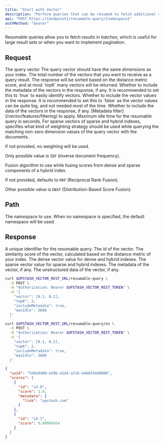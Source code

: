 ```yaml
---
title: "Start with Vector"
description: "Perform queries that can be resumed to fetch additional results."
api: "POST https://{endpoint}/resumable-query/{namespace}"
authMethod: "bearer"
---
```


<Tip>
  Resumable queries allow you to fetch results in batches, which is useful for
  large result sets or when you want to implement pagination.
</Tip>

## Request

<ParamField body="vector" type="number[]" required>
  The query vector
  <Note>The query vector should have the same dimensions as your index.</Note>
</ParamField>

<ParamField body="topK" type="number" default="10">
  The total number of the vectors that you want to receive as a query result.
  The response will be sorted based on the distance metric score, and at most
  `topK` many vectors will be returned.
</ParamField>

<ParamField body="includeMetadata" type="boolean" default="false">
  Whether to include the metadata of the vectors in the response, if any. It is
  recommended to set this to `true` to easily identify vectors.
</ParamField>

<ParamField body="includeVectors" type="boolean" default="false">
  Whether to include the vector values in the response. It is recommended to set
  this to `false` as the vector values can be quite big, and not needed most of
  the time.
</ParamField>

<ParamField body="includeData" type="boolean" default="false">
  Whether to include the data of the vectors in the response, if any.
</ParamField>

<ParamField body="filter" type="string" default="">
  [Metadata filter](/vector/features/filtering) to apply.
</ParamField>

<ParamField body="maxIdle" type="number">
  Maximum idle time for the resumable query in seconds.
</ParamField>

<ParamField body="weightingStrategy" type="string">
  For sparse vectors of sparse and hybrid indexes, specifies what kind of
  weighting strategy should be used while querying the matching non-zero
  dimension values of the query vector with the documents.

  If not provided, no weighting will be used.

  Only possible value is `IDF` (inverse document frequency).
</ParamField>

<ParamField body="fusionAlgorithm" type="string">
  Fusion algorithm to use while fusing scores
  from dense and sparse components of a hybrid index.

  If not provided, defaults to `RRF` (Reciprocal Rank Fusion).

  Other possible value is `DBSF` (Distribution-Based Score Fusion).
</ParamField>

## Path

<ParamField path="namespace" type="string" default="">
  The namespace to use. When no namespace is specified, the default namespace
  will be used.
</ParamField>

## Response

<ResponseField name="uuid" type="string" required>
  A unique identifier for the resumable query.
</ResponseField>

<ResponseField name="scores" type="Object[]">
  <Expandable defaultOpen="true">
    <ResponseField name="id" type="string" required>
      The id of the vector.
    </ResponseField>
    <ResponseField name="score" type="number" required>
      The similarity score of the vector, calculated based on the distance
      metric of your index.
    </ResponseField>
    <ResponseField name="vector" type="number[]">
      The dense vector value for dense and hybrid indexes.
    </ResponseField>
    <ResponseField name="sparseVector" type="Object[]">
      The sparse vector value for sparse and hybrid indexes.
    </ResponseField>
    <ResponseField name="metadata" type="Object">
      The metadata of the vector, if any.
    </ResponseField>
    <ResponseField name="data" type="string">
      The unstructured data of the vector, if any.
    </ResponseField>
  </Expandable>
</ResponseField>

<RequestExample>

```sh curl
curl $UPSTASH_VECTOR_REST_URL/resumable-query \
  -X POST \
  -H "Authorization: Bearer $UPSTASH_VECTOR_REST_TOKEN" \
  -d '{
    "vector": [0.1, 0.2],
    "topK": 2,
    "includeMetadata": true,
    "maxIdle": 3600
  }'
```

```sh curl (Namespace)
curl $UPSTASH_VECTOR_REST_URL/resumable-query/ns \
  -X POST \
  -H "Authorization: Bearer $UPSTASH_VECTOR_REST_TOKEN" \
  -d '{
    "vector": [0.1, 0.2],
    "topK": 2,
    "includeMetadata": true,
    "maxIdle": 3600
  }'
```

</RequestExample>

<ResponseExample>

```json 200 OK
{
  "uuid": "550e8400-e29b-41d4-a716-446655440000",
  "scores": [
    {
      "id": "id-0",
      "score": 1.0,
      "metadata": {
        "link": "upstash.com"
      }
    },
    {
      "id": "id-1",
      "score": 0.99996454
    }
  ]
}
```

</ResponseExample>
